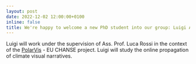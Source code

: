 ```yaml
---
layout: post
date: 2022-12-02 12:00:00+0100
inline: false
title: We're happy to welcome a new PhD student into our group: Luigi Arminio
---
```


Luigi will work under the supervision of Ass. Prof. Luca Rossi in the context of the <a href="https://chanse.org/polarvis/">PolarVis</a> - EU CHANSE project. Luigi will study the online propagation of climate visual narratives.
